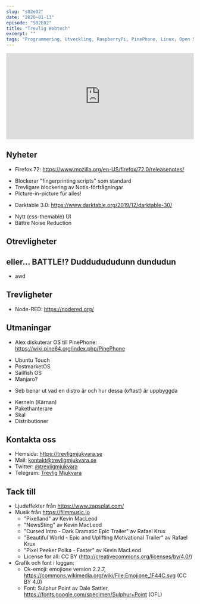 ```yaml
---
slug: "s02e02"
date: "2020-01-13"
episode: "S02E02"
title: "Trevlig Webtech"
excerpt: ""
tags: "Programmering, Utveckling, RaspberryPi, PinePhone, Linux, Open Source, Firefox, Darktable"
---
```



<!-- Går det inte att sätta några av dessa dynamiskt utifrån värdena på slugsen där uppe? -->

<SEO title="S02E02 - Trevlig Webtech" />
<div style="width: 100%;">
  <iframe
    src="https://open.spotify.com/embed-podcast/episode/1eyAgvpUosQyusmp1Klbb0"
    width="100%"
    height="232"
    frameborder="0"
    allowtransparency="true"
    allow="encrypted-media"
  ></iframe>
</div>

## Nyheter

- Firefox 72: https://www.mozilla.org/en-US/firefox/72.0/releasenotes/
 * Blockerar "fingerprinting scripts" som standard
 * Trevligare blockering av Notis-förfrågningar
 * Picture-in-picture für alles!
- Darktable 3.0: https://www.darktable.org/2019/12/darktable-30/
 * Nytt (css-themable) UI
 * Bättre Noise Reduction

## Otrevligheter 
## eller... BATTLE!? Duddudududunn dundudun 

- awd

## Trevligheter

- Node-RED: https://nodered.org/

## Utmaningar

- Alex diskuterar OS till PinePhone: https://wiki.pine64.org/index.php/PinePhone
 * Ubuntu Touch
 * PostmarketOS
 * Sailfish OS
 * Manjaro?
- Seb benar ut vad en distro är och hur dessa (oftast) är uppbyggda
 * Kerneln (Kärnan)
 * Pakethanterare
 * Skal
 * Distributioner

## Kontakta oss

- Hemsida: https://trevligmjukvara.se
- Mail: kontakt@trevligmjukvara.se
- Twitter: [@trevligmjukvara](https://twitter.com/trevligmjukvara)
- Telegram: [Trevlig Mjukvara](https://t.me/trevligmjukvara)

## Tack till

- Ljudeffekter från https://www.zapsplat.com/
- Musik från https://filmmusic.io
  - "Pixelland" av Kevin MacLeod
  - "NewsSting" av Kevin MacLeod
  - "Cursed Intro - Dark Dramatic Epic Trailer" av Rafael Krux
  - "Beautiful World - Epic and Uplifting Motivational Trailer" av Rafael Krux
  - "Pixel Peeker Polka - Faster" av Kevin MacLeod
  - License for all: CC BY (http://creativecommons.org/licenses/by/4.0/)
- Grafik och font i loggan:
  - Ok-emoji: emojione version 2.2.7, https://commons.wikimedia.org/wiki/File:Emojione_1F44C.svg (CC BY 4.0)
  - Font: Sulphur Point av Dale Sattler, https://fonts.google.com/specimen/Sulphur+Point (OFL)
